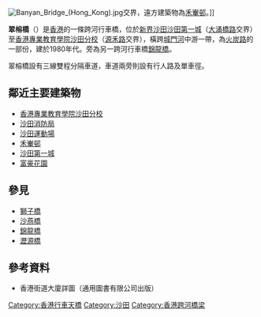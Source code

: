 {{coord|22.3878|114.1993|type:landmark_region:HK|display=title}}
{{Infobox_Bridge
|bridge_name= 翠榕橋<br>Banyan Bridge
|also_known_as=
|image= Block of Shing Mun River Channel under Banyan Bridge, 2008 Summer Olympics 2.jpg
|caption= 翠榕橋，攝於奧運期間城門河道西岸
|official_name= 
|carries= 雙向三行車線、行人路、單車徑
|crosses= [[城門河|城門河]]
|locale= [[沙田區|沙田區]][[城門河|城門河]]中游
|maint= 
|id= 
|design= 
|mainspan= 
|length= 0.22公里
|width= 
|clearance= 
|below= 
|traffic= 
|open= 
|closed= 
|toll= 免費
|map_cue= 
|map_image= 
|map_text= 
|map_width= 
|coordinates= 
|lat= 
|long= 
}}

{{Infobox Hong Kong Road
| 中文街道名稱 = 火炭路
| 英文街道名稱 = Fo Tan Road
| 圖片 = 
| 圖片說明 = 
| 路段總長度 = 1.7
| 車速限制 = 50/70
| 行車線數量 = 三線雙程
| 所在地區 = [[香港|香港]][[新界|新界]]東
| 起點 = [[沙田區|沙田區]][[大涌橋路|大涌橋路]]與[[沙田路_(香港)|沙田路]]交界
| 終點 = [[沙田區|沙田區]][[火炭|火炭]][[火炭工業區|火炭工業區]][[桂地街|桂地街]]
| 通車日期 =
}}
[[File:Banyan_Bridge_(Hong_Kong).jpg|thumb]]交界，遠方建築物為[[禾輋邨|禾輋邨]]。]]

'''翠榕橋'''（{{lang-en|Banyan Bridge}}）是[[香港|香港]]的一條跨河行車橋，位於[[新界|新界]][[沙田_(香港)|沙田]][[沙田第一城|沙田第一城]]（[[大涌橋路|大涌橋路]]交界）至[[香港專業教育學院沙田分校|香港專業教育學院沙田分校]]（[[源禾路|源禾路]]交界），橫跨[[城門河|城門河]]中游一帶，為[[火炭路|火炭路]]的一部份，建於1980年代。旁為另一跨河行車橋[[錦龍橋|錦龍橋]]。

翠榕橋設有三線雙程分隔車道，車道兩旁則設有行人路及單車徑。

== 鄰近主要建築物 ==
*[[香港專業教育學院沙田分校|香港專業教育學院沙田分校]]
*[[沙田消防局|沙田消防局]]
*[[沙田運動場|沙田運動場]]
*[[禾輋邨|禾輋邨]]
*[[沙田第一城|沙田第一城]]
*[[富豪花園|富豪花園]]

== 參見 ==
*[[獅子橋_(香港)|獅子橋]]
*[[沙燕橋|沙燕橋]]
*[[錦龍橋|錦龍橋]]
*[[瀝源橋|瀝源橋]] 

==參考資料==
<div class="references-small">
* 香港街道大廈詳圖（通用圖書有限公司出版）
<references />
</div>

{{HK-road-stub}}
{{Commonscat|Banyan Bridge}}

[[Category:香港行車天橋|Category:香港行車天橋]]
[[Category:沙田|Category:沙田]]
[[Category:香港跨河橋梁|Category:香港跨河橋梁]]